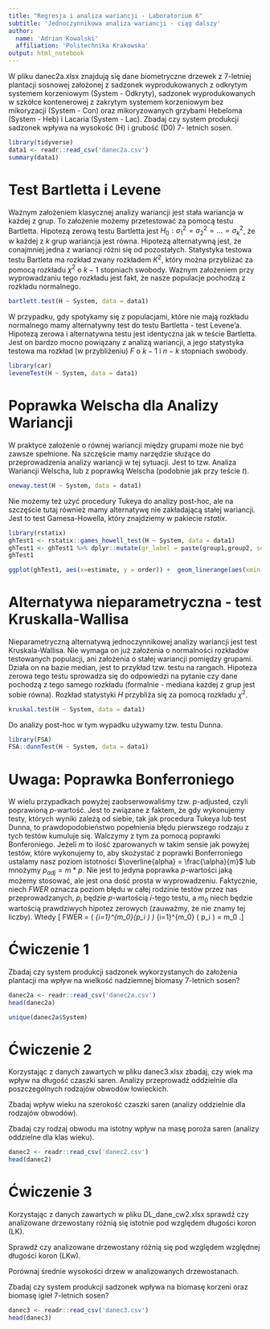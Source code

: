 ```yaml
---
title: "Regresja i analiza wariancji - Laboratorium 6"
subtitle: 'Jednoczynnikowa analiza wariancji - ciąg dalszy' 
author: 
  name: 'Adrian Kowalski'
  affiliation: 'Politechnika Krakowska'
output: html_notebook
---
```


W pliku danec2a.xlsx znajdują się dane biometryczne drzewek z 7-letniej
plantacji sosnowej założonej z sadzonek wyprodukowanych z odkrytym systemem
korzeniowym (System - Odkryty), sadzonek wyprodukowanych w szkółce
kontenerowej z zakrytym systemem korzeniowym bez mikoryzacji (System - Con)
oraz mikoryzowanych grzybami Hebeloma (System - Heb) i Lacaria (System - Lac).
Zbadaj czy system produkcji sadzonek wpływa na wysokość (H) i grubość (D0) 7-
letnich sosen.


```r
library(tidyverse)
data1 <- readr::read_csv('danec2a.csv')
summary(data1)
```

# Test Bartletta i Levene

Ważnym założeniem klasycznej analizy wariancji jest stała wariancja w każdej z grup. To założenie możemy przetestować za pomocą testu Bartletta. Hipotezą zerową testu Bartletta jest $H_0: \sigma^2_1 = \sigma^2_2 = \dots = \sigma^2_k$, że w każdej z $k$ grup wariancja jest równa. Hipotezą alternatywną jest, że conajmniej jedna z wariancji różni się od pozostałych. Statystyka testowa testu Bartleta ma rozkład zwany rozkładem $K^2$, który można przybliżać za pomocą rozkładu $\chi^2$ o $k-1$ stopniach swobody. Ważnym założeniem przy wyprowadzaniu tego rozkładu jest fakt, że nasze populacje pochodzą z rozkładu normalnego.

```r
bartlett.test(H ~ System, data = data1)
```
W przypadku, gdy spotykamy się z populacjami, które nie mają rozkładu normalnego mamy alternatywny test do testu Bartletta - test Levene'a. Hipotezą zerowa i alternatywna testu jest identyczna jak w teście Bartletta. Jest on bardzo mocno powiązany z analizą wariancji, a jego statystyka testowa ma rozkład (w przybliżeniu) $F$ o $k-1$ i $n-k$ stopniach swobody.
```r
library(car)
leveneTest(H ~ System, data = data1)
```


# Poprawka Welscha dla Analizy Wariancji

W praktyce założenie o równej wariancji między grupami może nie być zawsze spełnione. Na szczęście mamy narzędzie służące do przeprowadzenia analizy wariancji w tej sytuacji. Jest to tzw. Analiza Wariancji Welscha, lub z poprawką Welscha (podobnie jak przy teście $t$). 

```r
oneway.test(H ~ System, data = data1)
```
Nie możemy też użyć procedury Tukeya do analizy post-hoc, ale na szczęście tutaj również mamy alternatywę nie zakładającą stałej wariancji. Jest to test Gamesa-Howella, który znajdziemy w pakiecie *rstatix*.
```r
library(rstatix)
ghTest1 <- rstatix::games_howell_test(H ~ System, data = data1)
ghTest1 <- ghTest1 %>% dplyr::mutate(gr_label = paste(group1,group2, sep='-')) %>% dplyr::mutate(order = row_number())
ghTest1
```

```r
ggplot(ghTest1, aes(x=estimate, y = order)) +  geom_linerange(aes(xmin = conf.low, xmax = conf.high)) + geom_point() + scale_y_discrete(name = '', limits = as.factor(ghTest1$order), labels = ghTest1$gr_label) + geom_vline(xintercept = 0, color = 'red', linetype = 'dashed')
```
# Alternatywa nieparametryczna - test Kruskalla-Wallisa

Nieparametryczną alternatywą jednoczynnikowej analizy wariancji jest test Kruskala-Wallisa. Nie wymaga on już założenia o normalności rozkładów testowanych populacji, ani założenia o stałej wariancji pomiędzy grupami. Działa on na bazie median, jest to przykład tzw. testu na rangach. Hipoteza zerowa tego testu sprowadza się do odpowiedzi na pytanie czy dane pochodzą z tego samego rozkładu (formalnie - mediana każdej z grup jest sobie równa). Rozkład statystyki $H$ przybliża się za pomocą rozkładu $\chi^2$.

```r
kruskal.test(H ~ System, data = data1)
```
Do analizy post-hoc w tym wypadku używamy tzw. testu Dunna.

```r
library(FSA)
FSA::dunnTest(H ~ System, data = data1)
```
# Uwaga: Poprawka Bonferroniego

W wielu przypadkach powyżej zaobserwowaliśmy tzw. $p$-adjusted, czyli poprawioną $p$-wartość. Jest to związane z faktem, że gdy wykonujemy testy, których wyniki zależą od siebie, tak jak procedura Tukeya lub test Dunna, to prawdopodobieństwo popełnienia błędu pierwszego rodzaju z tych testów kumuluje się. Walczymy z tym za pomocą poprawki Bonferoniego. Jeżeli $m$ to ilość zparowanych w takim sensie jak powyżej testów, które wykonujemy to, aby skożystać z poprawki Bonferroniego ustalamy nasz poziom istotności $\overline{alpha} = \frac{\alpha}{m}$ lub mnożymy $p_{adj} = m*p$. Nie jest to jedyna poprawka $p$-wartości jaką możemy stosować, ale jest ona dość prosta w wyprowadzeniu. Faktycznie, niech $FWER$ oznacza poziom błędu w całej rodzinie testów przez nas przeprowadzanych, $p_i$ będzie $p$-wartością $i$-tego testu, a $m_0$ niech będzie wartością prawdziwych hipotez zerowych (zauważmy, że nie znamy tej liczby). Wtedy \[ FWER = \mathbb{P} \left( \bigcup_{i=1}^{m_0}\left(p_i \leq \frac{\alpha}{m} \right) \right) \leq \sum_{i=1}^{m_0} \mathbb{P} \left(  p_i \leq \frac{\alpha}{m}\right) = m_0 \frac{\alpha}{m} \leq \alpha.\]

# Ćwiczenie 1


Zbadaj czy system produkcji sadzonek wykorzystanych do założenia plantacji ma
wpływ na wielkość nadziemnej biomasy 7-letnich sosen?

```r
danec2a <- readr::read_csv('danec2a.csv')
head(danec2a)
```
```r
unique(danec2a$System)
```

# Ćwiczenie 2

Korzystając z danych zawartych w pliku danec3.xlsx zbadaj, czy wiek ma
wpływ na długość czaszki saren. Analizy przeprowadź oddzielnie dla poszczególnych
rodzajów obwodów łowieckich.

Zbadaj wpływ wieku na szerokość czaszki saren (analizy oddzielnie dla rodzajów
obwodów).

Zbadaj czy rodzaj obwodu ma istotny wpływ na masę poroża saren (analizy oddzielne
dla klas wieku).

```r
danec2 <- readr::read_csv('danec2.csv')
head(danec2)
```

# Ćwiczenie 3

Korzystając z danych zawartych w pliku DL_dane_cw2.xlsx sprawdź czy
analizowane drzewostany różnią się istotnie pod względem długości koron (LK).

Sprawdź czy analizowane drzewostany różnią się pod względem względnej długości
koron (LKw).

Porównaj średnie wysokości drzew w analizowanych drzewostanach.

Zbadaj czy system produkcji sadzonek
wpływa na biomasę korzeni oraz biomasę igieł 7-letnich sosen?


```r
danec3 <- readr::read_csv('danec3.csv')
head(danec3)
```
